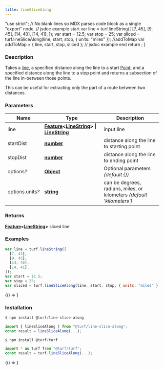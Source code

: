 ```yaml
---
title: lineSliceAlong
---
```



  "use strict";
  // No blank lines so MDX parses code block as a single "export" node.
  // jsdoc example start
  var line = turf.lineString([
    [7, 45],
    [9, 45],
    [14, 40],
    [14, 41],
  ]);
  var start = 12.5;
  var stop = 25;
  var sliced = turf.lineSliceAlong(line, start, stop, { units: "miles" });
  //addToMap
  var addToMap = { line, start, stop, sliced };
  // jsdoc example end
  return <ExampleMap addToMap={addToMap} />;
}

### Description

Takes a [line](https://tools.ietf.org/html/rfc7946#section-3.1.4), a specified distance along the line to a start [Point](https://tools.ietf.org/html/rfc7946#section-3.1.2),
and a specified distance along the line to a stop point
and returns a subsection of the line in-between those points.

This can be useful for extracting only the part of a route between two distances.

### Parameters

| Name                  | Type                                                                                                                                                                                                         | Description                                                            |
| --------------------- | ------------------------------------------------------------------------------------------------------------------------------------------------------------------------------------------------------------ | ---------------------------------------------------------------------- |
| line                  | **[Feature](https://tools.ietf.org/html/rfc7946#section-3.2)&lt;[LineString](https://tools.ietf.org/html/rfc7946#section-3.1.4)&gt; &#124; [LineString](https://tools.ietf.org/html/rfc7946#section-3.1.4)** | input line                                                             |
| startDist             | **[number](https://developer.mozilla.org/docs/Web/JavaScript/Reference/Global_Objects/Number)**                                                                                                              | distance along the line to starting point                              |
| stopDist              | **[number](https://developer.mozilla.org/docs/Web/JavaScript/Reference/Global_Objects/Number)**                                                                                                              | distance along the line to ending point                                |
| options<i>?</i>       | **[Object](https://developer.mozilla.org/docs/Web/JavaScript/Reference/Global_Objects/Object)**                                                                                                              | Optional parameters _(default &#123;&#125;)_                           |
| options.units<i>?</i> | **[string](https://developer.mozilla.org/docs/Web/JavaScript/Reference/Global_Objects/String)**                                                                                                              | can be degrees, radians, miles, or kilometers _(default 'kilometers')_ |

### Returns

**[Feature](https://tools.ietf.org/html/rfc7946#section-3.2)&lt;[LineString](https://tools.ietf.org/html/rfc7946#section-3.1.4)&gt;** sliced line

### Examples

```javascript
var line = turf.lineString([
  [7, 45],
  [9, 45],
  [14, 40],
  [14, 41],
]);
var start = 12.5;
var stop = 25;
var sliced = turf.lineSliceAlong(line, start, stop, { units: "miles" });
```

<BrowserOnly>{() => <Map0 />}</BrowserOnly>

### Installation

```javascript
$ npm install @turf/line-slice-along

import { lineSliceAlong } from "@turf/line-slice-along";
const result = lineSliceAlong(...);
```

```javascript
$ npm install @turf/turf

import * as turf from "@turf/turf";
const result = turf.lineSliceAlong(...);
```

<!-- Expose turf as global var for experimenting in the browser console -->

<BrowserOnly>{() => <WindowTurfGlobal turf={turf} />}</BrowserOnly>

